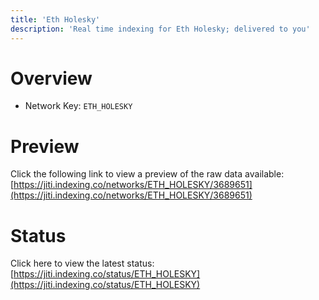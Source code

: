```yaml
---
title: 'Eth Holesky'
description: 'Real time indexing for Eth Holesky; delivered to you'
---
```


# Overview
- Network Key: `ETH_HOLESKY`

# Preview
Click the following link to view a preview of the raw data available: [https://jiti.indexing.co/networks/ETH_HOLESKY/3689651](https://jiti.indexing.co/networks/ETH_HOLESKY/3689651)

# Status
Click here to view the latest status: [https://jiti.indexing.co/status/ETH_HOLESKY](https://jiti.indexing.co/status/ETH_HOLESKY)

